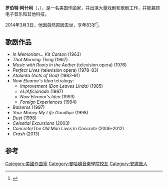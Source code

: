 '''罗伯特·阿什利'''（{{lang-en|Robert Ashley}}，{{bd|1930年|3月28日|2014年|3月3日|catIdx=Ashley}}），是一名美国作曲家，并出演大量戏剧和歌剧工作，并能兼顾电子音乐和其他科技。

2014年3月3日，他因自然原因去世，享年83岁<ref>{{cite news|title=Robert Ashley, 1930-2014|url=http://www.artsjournal.com/postclassic/2014/03/robert-ashley-1930-2014.html|accessdate=2014-03-12|newspaper=artsjournal|deadurl=yes|archiveurl=https://web.archive.org/web/20160220191817/http://www.artsjournal.com/postclassic/2014/03/robert-ashley-1930-2014.html|archivedate=2016-02-20}}</ref>。

==歌剧作品 ==
*''In Memoriam... Kit Carson'' (1963)
*''That Morning Thing'' (1967)
*''Music with Roots in the Aether'' (television opera) (1976)
*''Perfect Lives'' (television opera) (1978–83)
*''Atalanta (Acts of God)'' (1982–91)
*''Now Eleanor's Idea'' tetralogy:
**''Improvement (Don Leaves Linda)'' (1985)
**''eL/Aficionado'' (1987)
**''Now Eleanor's Idea'' (1993)
**''Foreign Experiences'' (1994)
*''Balseros'' (1997)
*''Your Money My Life Goodbye'' (1998)
*''Dust'' (1998)
*''Celestial Excursions'' (2003)
*''Concrete/The Old Man Lives In Concrete'' (2006-2012)
*''Crash'' (2013)

==参考==
{{reflist}}

{{Authority control}}

{{DEFAULTSORT:Ashley, Robert}}

[[Category:美國作曲家|Category:美國作曲家]]
[[Category:曼哈頓音樂學院校友|Category:曼哈頓音樂學院校友]]
[[Category:安娜堡人|Category:安娜堡人]]